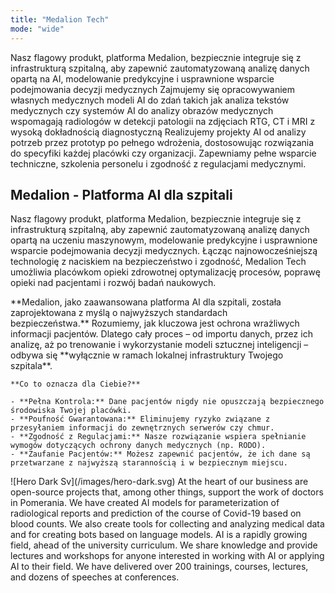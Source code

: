```yaml
---
title: "Medalion Tech"
mode: "wide"
---
```


<CardGroup cols={3}>
  <Card title="Platforma AI dla szpitali" icon="sparkles" cta="Dowiedz się więcej">
    Nasz flagowy produkt, platforma Medalion, bezpiecznie integruje się z infrastrukturą szpitalną, aby zapewnić zautomatyzowaną analizę danych opartą na AI, modelowanie predykcyjne i usprawnione wsparcie podejmowania decyzji medycznych
  </Card>
  <Card title="New Card" icon="sparkles">
    Zajmujemy się opracowywaniem własnych medycznych modeli AI do zdań takich jak analiza tekstów medycznych czy systemów AI do analizy obrazów medycznych wspomagają radiologów w detekcji patologii na zdjęciach RTG, CT i MRI z wysoką dokładnością diagnostyczną
  </Card>
  <Card title="New Card" icon="sparkles">
    Realizujemy projekty AI od analizy potrzeb przez prototyp po pełnego wdrożenia, dostosowując rozwiązania do specyfiki każdej placówki czy organizacji. Zapewniamy pełne wsparcie techniczne, szkolenia personelu i zgodność z regulacjami medycznymi.
  </Card>
</CardGroup>

## Medalion - Platforma AI dla szpitali

Nasz flagowy produkt, platforma Medalion, bezpiecznie integruje się z infrastrukturą szpitalną, aby zapewnić zautomatyzowaną analizę danych opartą na uczeniu maszynowym, modelowanie predykcyjne i usprawnione wsparcie podejmowania decyzji medycznych. Łącząc najnowocześniejszą technologię z naciskiem na bezpieczeństwo i zgodność, Medalion Tech umożliwia placówkom opieki zdrowotnej optymalizację procesów, poprawę opieki nad pacjentami i rozwój badań naukowych.

<AccordionGroup>
  <Accordion title="Lokalna Infrastruktura" icon="sparkles">
    **Medalion, jako zaawansowana platforma AI dla szpitali, została zaprojektowana z myślą o najwyższych standardach bezpieczeństwa.** Rozumiemy, jak kluczowa jest ochrona wrażliwych informacji pacjentów. Dlatego cały proces – od importu danych, przez ich analizę, aż po trenowanie i wykorzystanie modeli sztucznej inteligencji – odbywa się **wyłącznie w ramach lokalnej infrastruktury Twojego szpitala**.

    **Co to oznacza dla Ciebie?**

    - **Pełna Kontrola:** Dane pacjentów nigdy nie opuszczają bezpiecznego środowiska Twojej placówki.
    - **Poufność Gwarantowana:** Eliminujemy ryzyko związane z przesyłaniem informacji do zewnętrznych serwerów czy chmur.
    - **Zgodność z Regulacjami:** Nasze rozwiązanie wspiera spełnianie wymogów dotyczących ochrony danych medycznych (np. RODO).
    - **Zaufanie Pacjentów:** Możesz zapewnić pacjentów, że ich dane są przetwarzane z najwyższą starannością i w bezpiecznym miejscu.
  </Accordion>
  <Accordion title="New Accordion" icon="sparkles">
    ![Hero Dark Sv](/images/hero-dark.svg)
  </Accordion>
</AccordionGroup>

<Card title="Open-source projects" icon="bolt">
  At the heart of our business are open-source projects that, among other things, support the work of doctors in Pomerania. We have created AI models for parameterization of radiological reports and prediction of the course of Covid-19 based on blood counts. We also create tools for collecting and analyzing medical data and for creating bots based on language models.
</Card>

<CardGroup cols="2">
  <Card title="Card" icon="sparkles" img="https://static.wixstatic.com/media/11062b_51f4dd6ceb664ce8968afa1310c333f6~mv2.jpg/v1/fill/w_1240,h_938,al_c,q_85,usm_0.66_1.00_0.01,enc_avif,quality_auto/3D%20Wireframe%20Spiral.jpg">
    
  </Card>
  <Card title="Card" icon="sparkles">
    
  </Card>
</CardGroup>

<Card title="Education" img="https://static.wixstatic.com/media/11062b_51f4dd6ceb664ce8968afa1310c333f6~mv2.jpg/v1/fill/w_1240,h_938,al_c,q_85,usm_0.66_1.00_0.01,enc_avif,quality_auto/3D%20Wireframe%20Spiral.jpg">
  AI is a rapidly growing field, ahead of the university curriculum. We share knowledge and provide lectures and workshops for anyone interested in working with AI or applying AI to their field. We have delivered over 200 trainings, courses, lectures, and dozens of speeches at conferences.
</Card>